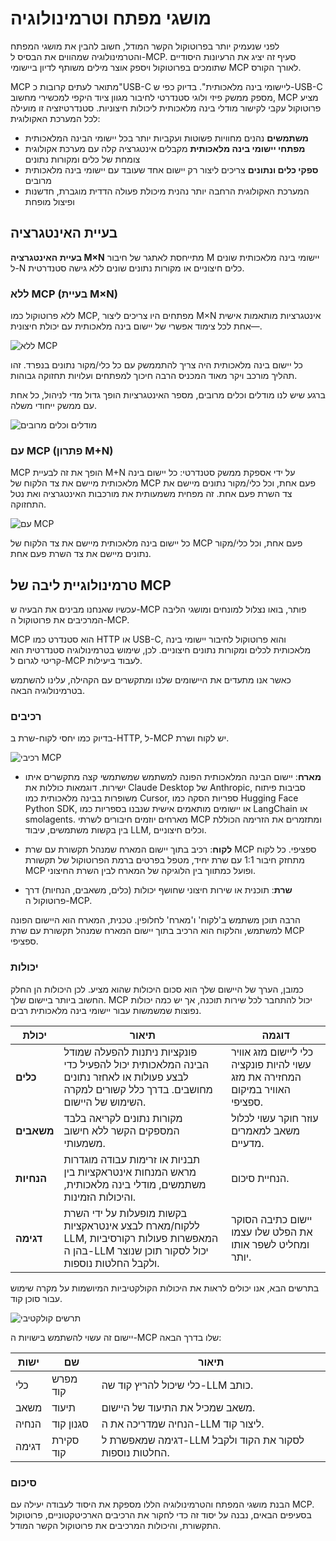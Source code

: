 # מושגי מפתח וטרמינולוגיה

לפני שנעמיק יותר בפרוטוקול הקשר המודל, חשוב להבין את מושגי המפתח והטרמינולוגיה שמהווים את הבסיס ל-MCP. סעיף זה יציג את הרעיונות היסודיים שתומכים בפרוטוקול ויספק אוצר מילים משותף לדיון ביישומי MCP לאורך הקורס.

MCP מתואר לעתים קרובות כ"USB-C ליישומי בינה מלאכותית". בדיוק כפי ש-USB-C מספק ממשק פיזי ולוגי סטנדרטי לחיבור מגוון ציוד היקפי למכשירי מחשוב, MCP מציע פרוטוקול עקבי לקישור מודלי בינה מלאכותית ליכולות חיצוניות. סטנדרטיזציה זו מועילה לכל המערכת האקולוגית:

- **משתמשים** נהנים מחוויות פשוטות ועקביות יותר בכל יישומי הבינה המלאכותית
- **מפתחי יישומי בינה מלאכותית** מקבלים אינטגרציה קלה עם מערכת אקולוגית צומחת של כלים ומקורות נתונים
- **ספקי כלים ונתונים** צריכים ליצור רק יישום אחד שעובד עם יישומי בינה מלאכותית מרובים
- המערכת האקולוגית הרחבה יותר נהנית מיכולת פעולה הדדית מוגברת, חדשנות ופיצול מופחת

## בעיית האינטגרציה

**בעיית האינטגרציה M×N** מתייחסת לאתגר של חיבור M יישומי בינה מלאכותית שונים ל-N כלים חיצוניים או מקורות נתונים שונים ללא גישה סטנדרטית.

### ללא MCP (בעיית M×N)

ללא פרוטוקול כמו MCP, מפתחים היו צריכים ליצור M×N אינטגרציות מותאמות אישית—אחת לכל צימוד אפשרי של יישום בינה מלאכותית עם יכולת חיצונית.

![ללא MCP](https://huggingface.co/datasets/mcp-course/images/resolve/main/unit1/1.png)

כל יישום בינה מלאכותית היה צריך להתממשק עם כל כלי/מקור נתונים בנפרד. זהו תהליך מורכב ויקר מאוד המכניס הרבה חיכוך למפתחים ועלויות תחזוקה גבוהות.

ברגע שיש לנו מודלים וכלים מרובים, מספר האינטגרציות הופך גדול מדי לניהול, כל אחת עם ממשק ייחודי משלה.

![מודלים וכלים מרובים](https://huggingface.co/datasets/mcp-course/images/resolve/main/unit1/1a.png)

### עם MCP (פתרון M+N)

MCP הופך את זה לבעיית M+N על ידי אספקת ממשק סטנדרטי: כל יישום בינה מלאכותית מיישם את צד הלקוח של MCP פעם אחת, וכל כלי/מקור נתונים מיישם את צד השרת פעם אחת. זה מפחית משמעותית את מורכבות האינטגרציה ואת נטל התחזוקה.

![עם MCP](https://huggingface.co/datasets/mcp-course/images/resolve/main/unit1/2.png)

כל יישום בינה מלאכותית מיישם את צד הלקוח של MCP פעם אחת, וכל כלי/מקור נתונים מיישם את צד השרת פעם אחת.

## טרמינולוגיית ליבה של MCP

עכשיו שאנחנו מבינים את הבעיה ש-MCP פותר, בואו נצלול למונחים ומושגי הליבה המרכיבים את פרוטוקול ה-MCP.

<Tip>

MCP הוא סטנדרט כמו HTTP או USB-C, והוא פרוטוקול לחיבור יישומי בינה מלאכותית לכלים ומקורות נתונים חיצוניים. לכן, שימוש בטרמינולוגיה סטנדרטית הוא קריטי לגרום ל-MCP לעבוד ביעילות.

כאשר אנו מתעדים את היישומים שלנו ומתקשרים עם הקהילה, עלינו להשתמש בטרמינולוגיה הבאה.

</Tip>

### רכיבים

בדיוק כמו יחסי לקוח-שרת ב-HTTP, ל-MCP יש לקוח ושרת.

![רכיבי MCP](https://huggingface.co/datasets/mcp-course/images/resolve/main/unit1/3.png)

- **מארח**: יישום הבינה המלאכותית הפונה למשתמש שמשתמשי קצה מתקשרים איתו ישירות. דוגמאות כוללות את Claude Desktop של Anthropic, סביבות פיתוח משופרות בבינה מלאכותית כמו Cursor, ספריות הסקה כמו Hugging Face Python SDK, או יישומים מותאמים אישית שנבנו בספריות כמו LangChain או smolagents. מארחים יוזמים חיבורים לשרתי MCP ומתזמרים את הזרימה הכוללת בין בקשות משתמשים, עיבוד LLM, וכלים חיצוניים.

- **לקוח**: רכיב בתוך יישום המארח שמנהל תקשורת עם שרת MCP ספציפי. כל לקוח מתחזק חיבור 1:1 עם שרת יחיד, מטפל בפרטים ברמת הפרוטוקול של תקשורת MCP ופועל כמתווך בין הלוגיקה של המארח לבין השרת החיצוני.

- **שרת**: תוכנית או שירות חיצוני שחושף יכולות (כלים, משאבים, הנחיות) דרך פרוטוקול ה-MCP.

<Tip warning={true}>

הרבה תוכן משתמש ב'לקוח' ו'מארח' לחלופין. טכנית, המארח הוא היישום הפונה למשתמש, והלקוח הוא הרכיב בתוך יישום המארח שמנהל תקשורת עם שרת MCP ספציפי.

</Tip>

### יכולות

כמובן, הערך של היישום שלך הוא סכום היכולות שהוא מציע. לכן היכולות הן החלק החשוב ביותר ביישום שלך. MCP יכול להתחבר לכל שירות תוכנה, אך יש כמה יכולות נפוצות שמשמשות עבור יישומי בינה מלאכותית רבים.

| יכולת | תיאור | דוגמה |
| ---------- | ----------- | ------- |
| **כלים** | פונקציות ניתנות להפעלה שמודל הבינה המלאכותית יכול להפעיל כדי לבצע פעולות או לאחזר נתונים מחושבים. בדרך כלל קשורים למקרה השימוש של היישום. | כלי ליישום מזג אוויר עשוי להיות פונקציה המחזירה את מזג האוויר במיקום ספציפי. |
| **משאבים** | מקורות נתונים לקריאה בלבד המספקים הקשר ללא חישוב משמעותי. | עוזר חוקר עשוי לכלול משאב למאמרים מדעיים. |
| **הנחיות** | תבניות או זרימות עבודה מוגדרות מראש המנחות אינטראקציות בין משתמשים, מודלי בינה מלאכותית, והיכולות הזמינות. | הנחיית סיכום. |
| **דגימה** | בקשות מופעלות על ידי השרת ללקוח/מארח לבצע אינטראקציות LLM, המאפשרות פעולות רקורסיביות בהן ה-LLM יכול לסקור תוכן שנוצר ולקבל החלטות נוספות. | יישום כתיבה הסוקר את הפלט שלו עצמו ומחליט לשפר אותו יותר. |

בתרשים הבא, אנו יכולים לראות את היכולות הקולקטיביות המיושמות על מקרה שימוש עבור סוכן קוד.

![תרשים קולקטיבי](https://huggingface.co/datasets/mcp-course/images/resolve/main/unit1/8.png)

יישום זה עשוי להשתמש בישויות ה-MCP שלו בדרך הבאה:

| ישות | שם | תיאור |
| --- | --- | --- |
| כלי | מפרש קוד | כלי שיכול להריץ קוד שה-LLM כותב. |
| משאב | תיעוד | משאב שמכיל את התיעוד של היישום. |
| הנחיה | סגנון קוד | הנחיה שמדריכה את ה-LLM ליצור קוד. |
| דגימה | סקירת קוד | דגימה שמאפשרת ל-LLM לסקור את הקוד ולקבל החלטות נוספות. |

### סיכום

הבנת מושגי המפתח והטרמינולוגיה הללו מספקת את היסוד לעבודה יעילה עם MCP. בסעיפים הבאים, נבנה על יסוד זה כדי לחקור את הרכיבים הארכיטקטוניים, פרוטוקול התקשורת, והיכולות המרכיבים את פרוטוקול הקשר המודל.

